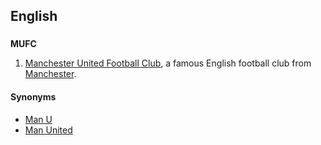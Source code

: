 ==English==

==={{initialism-old|en}}===
'''MUFC'''

# {{context|soccer|lang=en}} [[w:Manchester United Football Club|Manchester United Football Club]], a famous English football club from [[Manchester]].

====Synonyms====
* [[Man U]]
* [[Man United]]